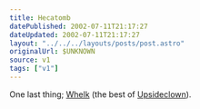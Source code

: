 ```yaml
---
title: Hecatomb
datePublished: 2002-07-11T21:17:27
dateUpdated: 2002-07-11T21:17:27
layout: "../../../layouts/posts/post.astro"
originalUrl: $UNKNOWN
source: v1
tags: ["v1"]
---
```


One last thing; [Whelk][1] (the best of [Upsideclown][2]).

[1]: http://iam.upsideclown.com/whelk/ "Whelk: The Best of Upsideclown on real dead tree."
[2]: http://iam.upsideclown.com/ "Upsideclown"
